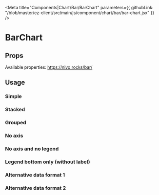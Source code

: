 

<Meta 
  title="Components|Chart/Bar/BarChart"
  parameters={{
    githubLink: "/blob/master/ez-client/src/main/js/component/chart/bar/bar-chart.jsx"
  }}
/>

                 
<Anchor storyId="components-chart-bar-bar-chart--default-story" />


# BarChart

## Props

Available properties: https://nivo.rocks/bar/

<Props of={BarChart} />

## Usage

### Simple

<Preview>
  <Story
    decorators={[withKnobs, jsxDecorator]}
    name="simple"
    parameters={{
      className: "widget",
      width: 500,
      height: 500
    }}
  >
    <BarChart
      axisBottom={{
        legend: "Bug priority"
      }}
      axisLeft={{
        legend: "Count"
      }}
      data={{
        colors: {
          "Before": "#569787",
        },
        indexBy: "bugType",
        series: [
          {
            "bugType": "P1",
            "Before": 110,
          },
          {
            "bugType": "P2",
            "Before": 18,
          },
          {
            "bugType": "P3",
            "Before": 199,
          }
        ]
      }}
    />
  </Story>
</Preview>


### Stacked


<Preview>
  <Story
    decorators={[withKnobs, jsxDecorator]}
    name="stacked"
    parameters={{
      className: "widget",
      width: 500,
      height: 500
    }}
  >
    <BarChart
      axisBottom={{
        legend: "Bug priority"
      }}
      axisLeft={{
        legend: "Count"
      }}
      data={{
        colors: {
          "Before": "#ddd",
          "After": "#2268ae"
        },
        indexBy: "bugType",
        series: [
          {
            "bugType": "P1",
            "Before": 110,
            "After": 153,
          },
          {
            "bugType": "P2",
            "Before": 18,
            "After": 146,
          },
          {
            "bugType": "P3",
            "Before": 199,
            "After": 68,
          }
        ]
      }}
    />
  </Story>
</Preview>



### Grouped


<Preview>
  <Story
    decorators={[withKnobs, jsxDecorator]}
    name="grouped"
    parameters={{
      className: "widget",
      width: 500,
      height: 500,
      info: "This story show that you can use Nivo property directly, here, groupMode is set to 'grouped'"
    }}
  >
    <BarChart
      groupMode="grouped"
      axisBottom={{
        legend: "Bug priority"
      }}
      axisLeft={{
        legend: "Count"
      }}
      data={{
        colors: {
          "Before": "#ddd",
          "After": "#2268ae"
        },
        indexBy: "bugType",
        series: [
          {
            "bugType": "P1",
            "Before": 110,
            "After": 153,
          },
          {
            "bugType": "P2",
            "Before": 18,
            "After": 146,
          },
          {
            "bugType": "P3",
            "Before": 199,
            "After": 68,
          }
        ]
      }}
    />
  </Story>
</Preview>


### No axis

<Preview>
  <Story
    decorators={[withKnobs, jsxDecorator]}
    name="no-grid-no-axis"
    parameters={{
      className: "widget",
      width: 500,
      height: 500
    }}
  >
    <BarChart
      axisBottom={null}
      axisLeft={null}
      enableGridX={false}
      enableGridY={false}
      data={{
        colors: {
          "Before": "#569787"
        },
        indexBy: "bugType",
        series: [
          {
            "bugType": "P1",
            "Before": 110,
            "After": 153,
          },
          {
            "bugType": "P2",
            "Before": 18,
            "After": 146,
          },
          {
            "bugType": "P3",
            "Before": 199,
            "After": 68,
          }
        ]
      }}
    />
  </Story>
</Preview>


### No axis and no legend

<Preview>
  <Story
    decorators={[withKnobs, jsxDecorator]}
    name="no-grid-no-axis-no-legend"
    parameters={{
      className: "widget",
      width: 500,
      height: 500
    }}
  >
    <BarChart
      axisLeft={null}
      axisBottom={null}
      legends={null}
      enableGridX={false}
      enableGridY={false}
      data={{
        colors: {
          "Before": "#569787"
        },
        indexBy: "bugType",
        series: [
          {
            "bugType": "P1",
            "Before": 110,
            "After": 153,
          },
          {
            "bugType": "P2",
            "Before": 18,
            "After": 146,
          },
          {
            "bugType": "P3",
            "Before": 199,
            "After": 68,
          }
        ]
      }}
    />
  </Story>
</Preview>


### Legend bottom only (without label)

<Preview>
  <Story
    decorators={[withKnobs, jsxDecorator]}
    name="no-grid-legend-bottom-without-label"
    parameters={{
      className: "widget",
      width: 500,
      height: 500
    }}
  >
    <BarChart
      axisBottom={{
        legend: null
      }}
      axisLeft={null}
      enableGridX={false}
      enableGridY={false}
      data={{
        colors: {
          "Before": "#569787"
        },
        indexBy: "bugType",
        series: [
          {
            "bugType": "P1",
            "Before": 110,
            "After": 153,
          },
          {
            "bugType": "P2",
            "Before": 18,
            "After": 146,
          },
          {
            "bugType": "P3",
            "Before": 199,
            "After": 68,
          }
        ]
      }}
    />
  </Story>
</Preview>


### Alternative data format 1

<Preview>
  <Story
    decorators={[withKnobs, jsxDecorator]}
    name="alternative-data-format-1"
    parameters={{
      className: "widget",
      width: 500,
      height: 500,
      info: "This story show a alternative data format, please check the code"
    }}
  >
    <BarChart
      axisBottom={{
        legend: "Bug priority"
      }}
      axisLeft={{
        legend: "Count"
      }}
      data={{
        colors: {
          Before: "#ddd",
          After: "#2268ae"
        },
        indexBy: "bugType",
        series: {
          P1: [110, 153],
          P2: [18, 146],
          P3: [199, 68]
        }
      }}
    />
  </Story>
</Preview>


### Alternative data format 2

<Preview>
  <Story
    decorators={[withKnobs, jsxDecorator]}
    name="alternative-data-format-2"
    parameters={{
      className: "widget",
      width: 500,
      height: 500,
      info: "This story show a alternative data format, please check the code"
    }}
  >
    <BarChart
      axisBottom={{
        legend: "Bug priority"
      }}
      axisLeft={{
        legend: "Count"
      }}
      data={{
        colors: {
          Before: "#ddd",
          After: "#2268ae"
        },
        indexBy: "bugType",
        series: [{
          bugType: "P1",
          values: [110, 153]
        },{
          bugType: "P2",
          values: [18, 146]
        },{
          bugType: "P3",
          values: [199, 68]
        }]
      }}
    />
  </Story>
</Preview>

